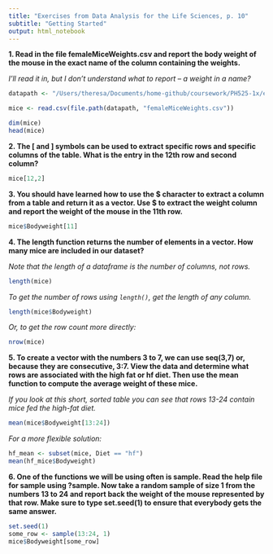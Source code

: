 ```yaml
---
title: "Exercises from Data Analysis for the Life Sciences, p. 10"
subtitle: "Getting Started"
output: html_notebook
---
```


**1. Read in the file femaleMiceWeights.csv and report the body weight of the mouse in the exact name of the column containing the weights.**

*I'll read it in, but I don't understand what to report -- a weight in a name?*

```r

datapath <- "/Users/theresa/Documents/home-github/coursework/PH525-1x/extdata"

mice <- read.csv(file.path(datapath, "femaleMiceWeights.csv"))

dim(mice)
head(mice)
```

**2. The [ and ] symbols can be used to extract specific rows and specific columns of the table. What is the entry in the 12th row and second column?**

```r
mice[12,2]
```

**3. You should have learned how to use the $ character to extract a column from a table and return it as a vector. Use $ to extract the weight column and report the weight of the mouse in the 11th row.**

```r
mice$Bodyweight[11]
```

**4. The length function returns the number of elements in a vector. How many mice are included in our dataset?**

*Note that the length of a dataframe is the number of columns, not rows.*
```r
length(mice)
```

*To get the number of rows using ```length()```, get the length of any column.*
```r
length(mice$Bodyweight)
```

*Or, to get the row count more directly:*
```r
nrow(mice)
```

**5. To create a vector with the numbers 3 to 7, we can use seq(3,7) or, because they are consecutive, 3:7. View the data and determine what rows are associated with the high fat or hf diet. Then use the mean function to compute the average weight of these mice.**

*If you look at this short, sorted table you can see that rows 13-24 contain mice fed the high-fat diet.*
```r
mean(mice$Bodyweight[13:24])
```

*For a more flexible solution:*
```r
hf_mean <- subset(mice, Diet == "hf") 
mean(hf_mice$Bodyweight)
```

**6. One of the functions we will be using often is sample. Read the help file for sample using ?sample. Now take a random sample of size 1 from the numbers 13 to 24 and report back the weight of the mouse represented by that row. Make sure to type set.seed(1) to ensure that everybody gets the same answer.**
```r
set.seed(1)
some_row <- sample(13:24, 1)
mice$Bodyweight[some_row]
```

